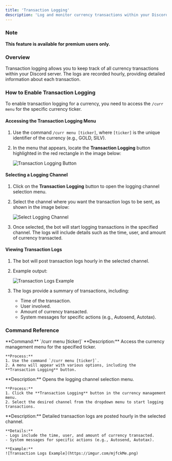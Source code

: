 ```yaml
---
title: 'Transaction Logging'
description: 'Log and monitor currency transactions within your Discord server'
---
```


### Note
**This feature is available for premium users only.**

### Overview
Transaction logging allows you to keep track of all currency transactions within your Discord server. The logs are recorded hourly, providing detailed information about each transaction.

### How to Enable Transaction Logging

To enable transaction logging for a currency, you need to access the `/curr menu` for the specific currency ticker.

#### Accessing the Transaction Logging Menu
1. Use the command `/curr menu [ticker]`, where `[ticker]` is the unique identifier of the currency (e.g., GOLD, SILV).
2. In the menu that appears, locate the **Transaction Logging** button highlighted in the red rectangle in the image below:

   ![Transaction Logging Button](https://imgur.com/QPvw2Hr.png)

#### Selecting a Logging Channel
1. Click on the **Transaction Logging** button to open the logging channel selection menu.
2. Select the channel where you want the transaction logs to be sent, as shown in the image below:

   ![Select Logging Channel](https://imgur.com/oQMSsmS.png)

3. Once selected, the bot will start logging transactions in the specified channel. The logs will include details such as the time, user, and amount of currency transacted.

#### Viewing Transaction Logs
1. The bot will post transaction logs hourly in the selected channel.
2. Example output:

   ![Transaction Logs Example](https://imgur.com/mjfckMe.png)

3. The logs provide a summary of transactions, including:
   - Time of the transaction.
   - User involved.
   - Amount of currency transacted.
   - System messages for specific actions (e.g., Autosend, Autotax).

### Command Reference

<AccordionGroup>
  <Accordion title="/curr menu [ticker]">
    **Command:** `/curr menu [ticker]`  
    **Description:** Access the currency management menu for the specified ticker.
    
    **Process:**
    1. Use the command `/curr menu [ticker]`.
    2. A menu will appear with various options, including the **Transaction Logging** button.
  </Accordion>
  
  <Accordion title="Transaction Logging Button">
    **Description:** Opens the logging channel selection menu.
    
    **Process:**
    1. Click the **Transaction Logging** button in the currency management menu.
    2. Select the desired channel from the dropdown menu to start logging transactions.
  </Accordion>
  
  <Accordion title="Hourly Transaction Logs">
    **Description:** Detailed transaction logs are posted hourly in the selected channel.
    
    **Details:**
    - Logs include the time, user, and amount of currency transacted.
    - System messages for specific actions (e.g., Autosend, Autotax).
    
    **Example:**
    ![Transaction Logs Example](https://imgur.com/mjfckMe.png)
  </Accordion>
</AccordionGroup>
